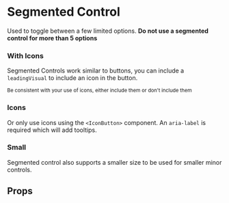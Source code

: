  
 
<Meta of={ButtonStories} />
 
# Segmented Control

Used to toggle between a few limited options. <b>Do not use a segmented control for more than 5 options</b>
<Canvas of={ButtonStories.Default} />

### With Icons
Segmented Controls work similar to buttons, you can include a `leadingVisual` to include an icon in the button.

<small>Be consistent with your use of icons, either include them or don't include them</small>
<Canvas of={ButtonStories.WithIcons} />

### Icons
Or only use icons using the `<IconButton>` component. An `aria-label` is required which will add tooltips.
<Canvas of={ButtonStories.IconButtons} />


### Small
Segmented control also supports a smaller size to be used for smaller minor controls.
<Canvas of={ButtonStories.Small} />


## Props

<Controls />